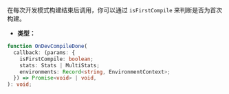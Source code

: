 在每次开发模式构建结束后调用，你可以通过 `isFirstCompile` 来判断是否为首次构建。

- **类型：**

```ts
function OnDevCompileDone(
  callback: (params: {
    isFirstCompile: boolean;
    stats: Stats | MultiStats;
    environments: Record<string, EnvironmentContext>;
  }) => Promise<void> | void,
): void;
```
